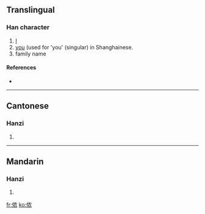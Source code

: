 {{also|儂}}
==Translingual==

===Han character===
{{Han char|rn=9|rad=人|as=06|sn=8|four=|canj=人竹月女 (OHBV)}}

# [[I]]
# [[you]] (used for 'you' (singular) in Shanghainese.
# family name

====References====
* {{Han ref|kx=0102.291|hdz=10154.050|uh=4FAC|ud=20396}}

----

==Cantonese==

===Hanzi===
{{yue-hanzi|jyut=|y=nung4}}

# {{defn|Cantonese}}

----

==Mandarin==

===Hanzi===
{{cmn-hanzi|tra=儂|pin=[[nóng]] ([[nong2]])|wg=nung<sup>2</sup>}}

# {{defn|Mandarin}}

[[fr:侬]]
[[ko:侬]]